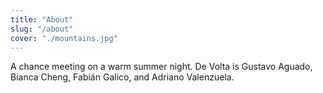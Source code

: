 ```yaml
---
title: "About"
slug: "/about"
cover: "./mountains.jpg"
---
```


A chance meeting on a warm summer night.
De Volta is Gustavo Aguado, Bianca Cheng, Fabián Galico, and Adriano Valenzuela.
